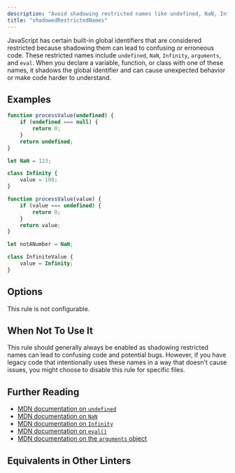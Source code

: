 ```yaml
---
description: "Avoid shadowing restricted names like undefined, NaN, Infinity, arguments, and eval."
title: "shadowedRestrictedNames"
---
```



<RuleSummary plugin="ts" rule="shadowedRestrictedNames" />

JavaScript has certain built-in global identifiers that are considered restricted because shadowing them can lead to confusing or erroneous code.
These restricted names include `undefined`, `NaN`, `Infinity`, `arguments`, and `eval`.
When you declare a variable, function, or class with one of these names, it shadows the global identifier and can cause unexpected behavior or make code harder to understand.

## Examples

<Tabs>
<TabItem label="❌ Incorrect">

```ts
function processValue(undefined) {
	if (undefined === null) {
		return 0;
	}
	return undefined;
}

let NaN = 123;

class Infinity {
	value = 100;
}
```

</TabItem>
<TabItem label="✅ Correct">

```ts
function processValue(value) {
	if (value === undefined) {
		return 0;
	}
	return value;
}

let notANumber = NaN;

class InfiniteValue {
	value = Infinity;
}
```

</TabItem>
</Tabs>

## Options

This rule is not configurable.

## When Not To Use It

This rule should generally always be enabled as shadowing restricted names can lead to confusing code and potential bugs.
However, if you have legacy code that intentionally uses these names in a way that doesn't cause issues, you might choose to disable this rule for specific files.

## Further Reading

- [MDN documentation on `undefined`](https://developer.mozilla.org/en-US/docs/Web/JavaScript/Reference/Global_Objects/undefined)
- [MDN documentation on `NaN`](https://developer.mozilla.org/en-US/docs/Web/JavaScript/Reference/Global_Objects/NaN)
- [MDN documentation on `Infinity`](https://developer.mozilla.org/en-US/docs/Web/JavaScript/Reference/Global_Objects/Infinity)
- [MDN documentation on `eval()`](https://developer.mozilla.org/en-US/docs/Web/JavaScript/Reference/Global_Objects/eval)
- [MDN documentation on the `arguments` object](https://developer.mozilla.org/en-US/docs/Web/JavaScript/Reference/Functions/arguments)

## Equivalents in Other Linters

<RuleEquivalents pluginId="ts" ruleId="shadowedRestrictedNames" />
